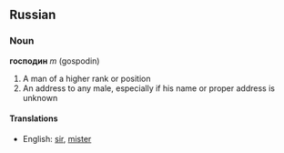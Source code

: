 ==Russian==
===Noun===
'''господин''' ''m'' (gospodin)
#A man of a higher rank or position
#An address to any male, especially if his name or proper address is unknown

====Translations====
*English: [[sir]], [[mister]]